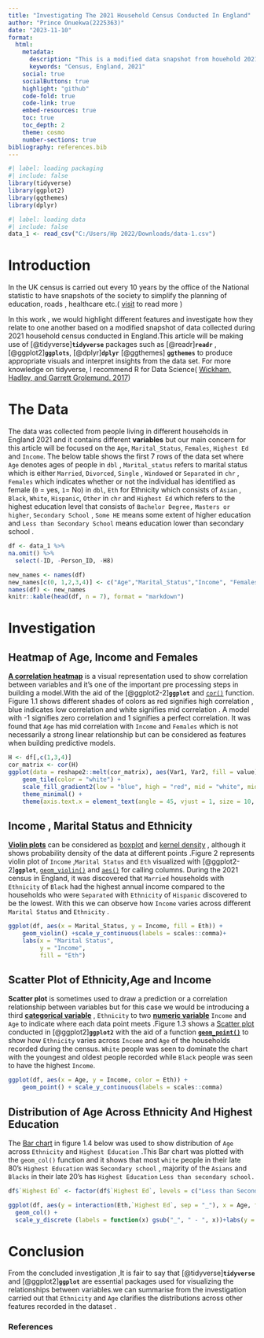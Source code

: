 ---
title: "Investigating The 2021 Household Census Conducted In England"
author: "Prince Onuekwa(2225363)"
date: "2023-11-10"
format:
  html:
    metadata:
      description: "This is a modified data snapshot from houehold 2021 census in England"
      keywords: "Census, England, 2021"
    social: true
    socialButtons: true
    highlight: "github"
    code-fold: true
    code-link: true
    embed-resources: true
    toc: true
    toc_depth: 2
    theme: cosmo
    number-sections: true
bibliography: references.bib
---

```{r}
#| label: loading packaging 
#| include: false
library(tidyverse)
library(ggplot2)
library(ggthemes)
library(dplyr)
```

```{r}
#| label: loading data
#| include: false
data_1 <- read_csv("C:/Users/Hp 2022/Downloads/data-1.csv")
```

# **Introduction**

In the UK census is carried out every 10 years by the office of the National statistic to have snapshots of the society to simplify the planning of education, roads , healthcare etc.( [visit](https://www.ons.gov.uk/census/aboutcensus/aboutthecensus#:~:text=The%20census%20is%20undertaken%20by,detailed%20snapshot%20of%20our%20society) to read more )

In this work , we would highlight different features and investigate how they relate to one another based on a modified snapshot of data collected during 2021 household census conducted in England.This article will be making use of [@tidyverse]**`tidyverse`** packages such as [@readr]**`readr`** , [@ggplot2]**`ggplots`**, [@dplyr]**`dplyr`** [@ggthemes] **`ggthemes`** to produce appropriate visuals and interpret insights from the data set. For more knowledge on tidyverse, I recommend R for Data Science( [Wickham, Hadley, and Garrett Grolemund. 2017](https://r4ds.had.co.nz/))

# The Data

The data was collected from people living in different households in England 2021 and it contains different **variables** but our main concern for this article will be focused on the `Age`, `Marital_Status`, `Females`, `Highest Ed` and `Income`. The below table shows the first 7 rows of the data set where `Age` denotes ages of people in `dbl` , `Marital_status` refers to marital status which is either `Married`, `Divorced`, `Single` , `Windowed` or `Separated` in `chr` , `Females` which indicates whether or not the individual has identified as female (`0` = yes, `1`= No) in `dbl`, `Eth` for Ethnicity which consists of `Asian` , `Black`, `White`, `Hispanic`, `Other` in `chr` and `Highest Ed` which refers to the highest education level that consists of `Bachelor Degree,` `Masters or higher`, `Secondary School` , `Some HE` means some extent of higher education and `Less than Secondary School` means education lower than secondary school .

```{r echo=FALSE}
df <- data_1 %>%
na.omit() %>%
  select(-ID, -Person_ID, -H8)
```

```{r warning=FALSE,echo=FALSE,fig.cap="Data Preview"}
new_names <- names(df)
new_names[c(0, 1,2,3,4)] <- c("Age","Marital_Status","Income", "Females","Ethnicity")
names(df) <- new_names
knitr::kable(head(df, n = 7), format = "markdown")
```

# **Investigation**

## Heatmap of Age, Income and Females

[**A correlation heatmap**](https://medium.com/5-minute-eda/5-minute-eda-correlation-heatmap-b57bbb7bae14) is a visual representation used to show correlation between variables and it's one of the important pre processing steps in building a model.With the aid of the [@ggplot2-2]**`ggplot`** and [`cor()`](https://cran.r-project.org/web/packages/corrr/vignettes/using-corrr.html#:~:text=corrr%20is%20a%20package%20for%20exploring%20corr%20elations,in%20terms%20of%20the%20strength%20of%20the%20correlations.) function. Figure 1.1 shows different shades of colors as red signifies high correlation , blue indicates low correlation and white signifies mid correlation . A model with -1 signifies zero correlation and 1 signifies a perfect correlation. It was found that `Age` has mid correlation with `Income` and `Females` which is not necessarily a strong linear relationship but can be considered as features when building predictive models.

```{r warning=FALSE,echo=FALSE,fig.cap="Figure 1.1: Heatmap of Age,Income and females"}
H <- df[,c(1,3,4)]
cor_matrix <- cor(H)
ggplot(data = reshape2::melt(cor_matrix), aes(Var1, Var2, fill = value)) +
    geom_tile(color = "white") +
    scale_fill_gradient2(low = "blue", high = "red", mid = "white", midpoint = 0, limit = c(-1, 1), space = "Lab", name="Correlation") +
    theme_minimal() +
    theme(axis.text.x = element_text(angle = 45, vjust = 1, size = 10, hjust = 1))

```

## Income , Marital Status and Ethnicity

[**Violin plots**](https://en.wikipedia.org/wiki/Violin_plot) can be considered as [boxplot](https://en.wikipedia.org/wiki/Box_plot) and [kernel density](https://en.wikipedia.org/wiki/Kernel_density_estimation) , although it shows probability density of the data at different points .Figure 2 represents violin plot of `Income` ,`Marital Status` and `Eth` visualized with [@ggplot2-2]**`ggplot`**, [`geom_violin()`](https://ggplot2.tidyverse.org/reference/geom_violin.html?q=geom_viol#null) and [`aes()`](https://ggplot2.tidyverse.org/reference/) for calling columns. During the 2021 census in England, it was discovered that `Married` households with `Ethnicity` of `Black` had the highest annual income compared to the households who were `Separated` with `Ethnicity` of `Hispanic` discovered to be the lowest. With this we can observe how `Income` varies across different `Marital Status` and `Ethnicity` .

```{r warning=FALSE,echo=FALSE, fig.cap="Figure 1.2: Violin plot of Income, Marital status and Ethnicity"}
ggplot(df, aes(x = Marital_Status, y = Income, fill = Eth)) +
    geom_violin() +scale_y_continuous(labels = scales::comma)+
    labs(x = "Marital Status",
         y = "Income",
         fill = "Eth")


```

## Scatter Plot of Ethnicity,Age and Income

**Scatter plot** is sometimes used to draw a prediction or a correlation relationship between variables but for this case we would be introducing a third [**categorical variable**](https://en.wikipedia.org/wiki/Categorical_variable) , `Ethnicity` to two [**numeric variable**](https://www150.statcan.gc.ca/n1/edu/power-pouvoir/ch8/5214817-eng.htm) `Income` and `Age` to indicate where each data point meets .Figure 1.3 shows a [Scatter plot](https://en.wikipedia.org/wiki/Scatter_plot) conducted in [@ggplot2]**`ggplot2`** with the aid of a function [**`geom_point()`**](https://plotly.com/ggplot2/geom_point/) to show how `Ethnicity` varies across `Income` and `Age` of the households recorded during the census. `White` people was seen to dominate the chart with the youngest and oldest people recorded while `Black` people was seen to have the highest `Income`.

```{r warning=FALSE,echo=FALSE, fig.cap="Figure 1.3: Scatter plot of Age, Income and Ethnicity"}
ggplot(df, aes(x = Age, y = Income, color = Eth)) +
    geom_point() + scale_y_continuous(labels = scales::comma)
```

## Distribution of Age Across Ethnicity And Highest Education

The [Bar chart](https://en.wikipedia.org/wiki/Bar_chart) in figure 1.4 below was used to show distribution of `Age` across `Ethnicity` and `Highest Education` .This Bar chart was plotted with the `geom_col()` function and it shows that most `white` people in their late 80's `Highest Education` was `Secondary school` , majority of the `Asians` and `Blacks` in their late 20's has `Highest Education` `Less than secondary school.`

```{r warning=FALSE,echo=FALSE, fig.cap="Figure 1.4: Bar chart of Age, Highest Education and Ethnicity"}
df$`Highest Ed` <- factor(df$`Highest Ed`, levels = c("Less than Secondary School", "Some HE", "Secondary School", "Bachelors Degree", "Masters or higher"))

ggplot(df, aes(y = interaction(Eth,`Highest Ed`, sep = "_"), x = Age, fill = Eth )) + 
  geom_col() +
  scale_y_discrete (labels = function(x) gsub("_", " - ", x))+labs(y = NULL)
```

# Conclusion

From the concluded investigation ,It is fair to say that [@tidyverse]**`tidyverse`** and [@ggplot2]**`ggplot`** are essential packages used for visualizing the relationships between variables.we can summarise from the investigation carried out that `Ethnicity` and `Age` clarifies the distributions across other features recorded in the dataset .

### References
